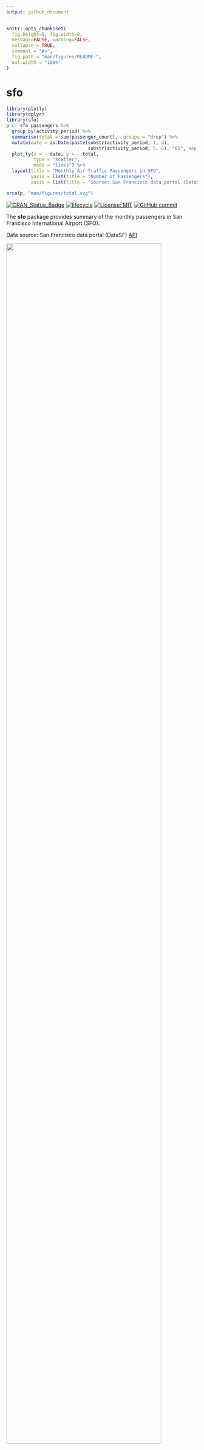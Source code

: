 ```yaml
---
output: github_document
---
```


<!-- README.md is generated from README.Rmd. Please edit that file -->

```r
knitr::opts_chunk$set(
  fig.height=5, fig.width=8, 
  message=FALSE, warning=FALSE,
  collapse = TRUE,
  comment = "#>",
  fig.path = "man/figures/README-",
  out.width = "100%"
)
```

# sfo

```r
library(plotly)
library(dplyr)
library(sfo)
p <- sfo_passengers %>%
  group_by(activity_period) %>%
  summarise(total = sum(passenger_count), .groups = "drop") %>%
  mutate(date = as.Date(paste(substr(activity_period, 1, 4), 
                              substr(activity_period, 5, 6), "01", sep = "/"))) %>%
  plot_ly(x = ~ date, y = ~ total,
          type = "scatter", 
          mode = "lines") %>%
  layout(title = "Monthly Air Traffic Passengers in SFO",
         yaxis = list(title = "Number of Passengers"),
         xaxis = list(title = "Source: San Francisco data portal (DataSF)"))

orca(p, "man/figures/total.svg")  
```

<!-- badges: start -->

[![CRAN_Status_Badge](https://www.r-pkg.org/badges/version/sfo)](https://cran.r-project.org/package=sfo) [![lifecycle](https://img.shields.io/badge/lifecycle-experimental-orange.svg)](https://www.tidyverse.org/lifecycle/#experimental) [![License: MIT](https://img.shields.io/badge/License-MIT-blue.svg)](https://opensource.org/licenses/MIT) [![GitHub commit](https://img.shields.io/github/last-commit/RamiKrispin/sfo)](https://github.com/RamiKrispin/sfo/commit/master)

<!-- badges: end -->

The **sfo** package provides summary of the monthly passengers in San Francisco International Airport (SFO).

Data source: San Francisco data portal (DataSF) [API](https://data.sfgov.org/Transportation/Air-Traffic-Passenger-Statistics/rkru-6vcg)

<img src="man/figures/total.svg" width="90%"/>

## Installation

WIP still not available in CRAN but can be installed from Github:

``` r
# install.packages("devtools")
devtools::install_github("RamiKrispin/sfo", ref = "main")
```

## Usage

The `sfo_passengers` dataset provides a monthly summary of the number of passengers in SFO airport by different categories (such as terminal, geo, type, etc.):

```r
library(sfo)

data("sfo_passengers")

head(sfo_passengers)
```

Below are some use cases of the package.

### Total number of passngers

The total number of passengers in most recent month by `activity_type_code` and `geo_region`:

```r
library(dplyr)

sfo_passengers %>%
  filter(activity_period == max(activity_period)) %>%
  group_by(activity_type_code, geo_region) %>%
  summarise(total = sum(passenger_count), .groups = "drop")
```

Likewise, we can summarize the total number of passengers in most recent month by airline:

``` r
library(plotly)

sfo_passengers %>%
  filter(activity_period == max(activity_period)) %>%
  group_by(published_airline) %>%
  summarise(total = sum(passenger_count), .groups = "drop") %>%
  arrange(-total) %>%
  mutate(published_airline = factor(published_airline,levels = published_airline)) %>%
  plot_ly(x = ~ published_airline, y = ~ total, type = "bar") %>%
  layout(title = "Monthly Air Traffic Passengers in SFO By Airline",
         yaxis = list(title = "Number of Passengers"),
         xaxis = list(title = ""))
```

```r
library(plotly)
p <- sfo_passengers %>%
  filter(activity_period == max(activity_period)) %>%
  group_by(published_airline) %>%
  summarise(total = sum(passenger_count), .groups = "drop") %>%
  arrange(-total) %>%
  mutate(published_airline = factor(published_airline,levels = published_airline)) %>%
  plot_ly(x = ~ published_airline, y = ~ total, type = "bar") %>%
  layout(title = "Monthly Air Traffic Passengers in SFO By Airline",
         yaxis = list(title = "Number of Passengers"),
         xaxis = list(title = ""))
 orca(p, "man/figures/by_airline.svg") 
```

<img src="man/figures/by_airline.svg" width="100%"/>
